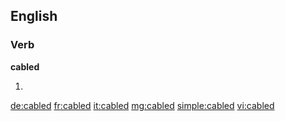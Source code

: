 ==English==

===Verb===
'''cabled'''

# {{past of|cable}}

[[de:cabled]]
[[fr:cabled]]
[[it:cabled]]
[[mg:cabled]]
[[simple:cabled]]
[[vi:cabled]]